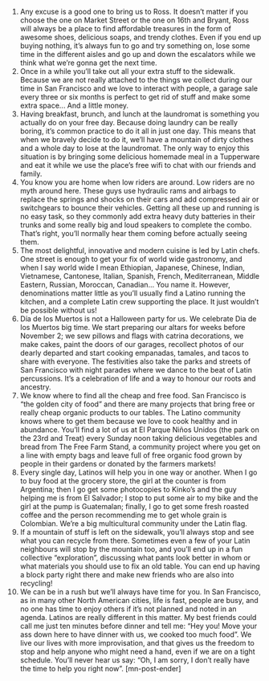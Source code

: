 1. Any excuse is a good one to bring us to Ross.
It doesn’t matter if you choose the one on Market Street or the one on 16th and Bryant, Ross will always be a place to find affordable treasures in the form of awesome shoes, delicious soaps, and trendy clothes. Even if you end up buying nothing, it’s always fun to go and try something on, lose some time in the different aisles and go up and down the escalators while we think what we’re gonna get the next time.
2. Once in a while you’ll take out all your extra stuff to the sidewalk.
Because we are not really attached to the things we collect during our time in San Francisco and we love to interact with people, a garage sale every three or six months is perfect to get rid of stuff and make some extra space... And a little money.
3. Having breakfast, brunch, and lunch at the laundromat is something you actually do on your free day.
Because doing laundry can be really boring, it’s common practice to do it all in just one day. This means that when we bravely decide to do it, we’ll have a mountain of dirty clothes and a whole day to lose at the laundromat. The only way to enjoy this situation is by bringing some delicious homemade meal in a Tupperware and eat it while we use the place’s free wifi to chat with our friends and family.
4. You know you are home when low riders are around.
Low riders are no myth around here. These guys use hydraulic rams and airbags to replace the springs and shocks on their cars and add compressed air or switchgears to bounce their vehicles. Getting all these up and running is no easy task, so they commonly add extra heavy duty batteries in their trunks and some really big and loud speakers to complete the combo. That’s right, you’ll normally hear them coming before actually seeing them.
5. The most delightful, innovative and modern cuisine is led by Latin chefs.
One street is enough to get your fix of world wide gastronomy, and when I say world wide I mean Ethiopian, Japanese, Chinese, Indian, Vietnamese, Cantonese, Italian, Spanish, French, Mediterranean, Middle Eastern, Russian, Moroccan, Canadian... You name it. However, denominations matter little as you’ll usually find a Latino running the kitchen, and a complete Latin crew supporting the place. It just wouldn’t be possible without us!
6. Día de los Muertos is not a Halloween party for us.
We celebrate Dia de los Muertos big time. We start preparing our altars for weeks before November 2; we sew pillows and flags with catrina decorations, we make cakes, paint the doors of our garages, recollect photos of our dearly departed and start cooking empanadas, tamales, and tacos to share with everyone. The festivities also take the parks and streets of San Francisco with night parades where we dance to the beat of Latin percussions. It’s a celebration of life and a way to honour our roots and ancestry.
7. We know where to find all the cheap and free food.
San Francisco is “the golden city of food” and there are many projects that bring free or really cheap organic products to our tables. The Latino community knows where to get them because we love to cook healthy and in abundance. You’ll find a lot of us at El Parque Niños Unidos (the park on the 23rd and Treat) every Sunday noon taking delicious vegetables and bread from The Free Farm Stand, a community project where you get on a line with empty bags and leave full of free organic food grown by people in their gardens or donated by the farmers markets!
8. Every single day, Latinos will help you in one way or another.
When I go to buy food at the grocery store, the girl at the counter is from Argentina; then I go get some photocopies to Kinko’s and the guy helping me is from El Salvador; I stop to put some air to my bike and the girl at the pump is Guatemalan; finally, I go to get some fresh roasted coffee and the person recommending me to get whole grain is Colombian. We’re a big multicultural community under the Latin flag.
9. If a mountain of stuff is left on the sidewalk, you’ll always stop and see what you can recycle from there.
Sometimes even a few of your Latin neighbours will stop by the mountain too, and you’ll end up in a fun collective “exploration”, discussing what pants look better in whom or what materials you should use to fix an old table. You can end up having a block party right there and make new friends who are also into recycling!
10. We can be in a rush but we’ll always have time for you.
In San Francisco, as in many other North American cities, life is fast, people are busy, and no one has time to enjoy others if it’s not planned and noted in an agenda. Latinos are really different in this matter. My best friends could call me just ten minutes before dinner and tell me: “Hey you! Move your ass down here to have dinner with us, we cooked too much food”. We live our lives with more improvisation, and that gives us the freedom to stop and help anyone who might need a hand, even if we are on a tight schedule. You’ll never hear us say: “Oh, I am sorry, I don’t really have the time to help you right now”. [mn-post-ender]